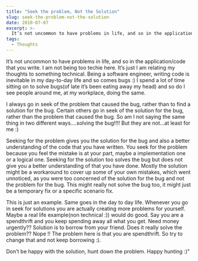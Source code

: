 ```yaml
---
title: "Seek the problem, Not the Solution"
slug: seek-the-problem-not-the-solution
date: 2010-07-07
excerpt: >-
  It’s not uncommon to have problems in life, and so in the application/code that you write. I am not being too techie here. It’s just I am relating my thoughts...
tags:
  - Thoughts
---
```

It’s not uncommon to have problems in life, and so in the application/code that you write. I am not being too techie here. It’s just I am relating my thoughts to something technical. Being a software engineer, writing code is inevitable in my day-to-day life and so comes bugs :) I spend a lot of time sitting on to solve bugs(of late it’s been eating away my head) and so do I see people around me, at my workplace, doing the same.

I always go in seek of the problem that caused the bug, rather than to find a solution for the bug. Certain others go in seek of the solution for the bug, rather than the problem that caused the bug. So am I not saying the same thing in two different ways….solving the bug!!!! But they are not…at least for me :)

Seeking for the problem gives you the solution for the bug and also a better understanding of the code that you have written. You seek for the problem because you feel the mistake is at your part, maybe a implementation one or a logical one. Seeking for the solution too solves the bug but does not give you a better understanding of that you have done. Mostly the solution might be a workaround to cover up some of your own mistakes, which went unnoticed, as you were too concerned of the solution for the bug and not the problem for the bug. This might really not solve the bug too, it might just be a temporary fix or a specific scenario fix.

This is just an example. Same goes in the day to day life. Whenever you go in seek for solutions you are actually creating more problems for yourself. Maybe a real life example(non technical :)) would do good. Say you are a spendthrift and you keep spending away all what you get. Need money urgently?? Solution is to borrow from your friend. Does it really solve the problem?? Nope !! The problem here is that you are spendthrift. So try to change that and not keep borrowing :).

Don’t be happy with the solution, hunt down the problem. Happy hunting :)"
